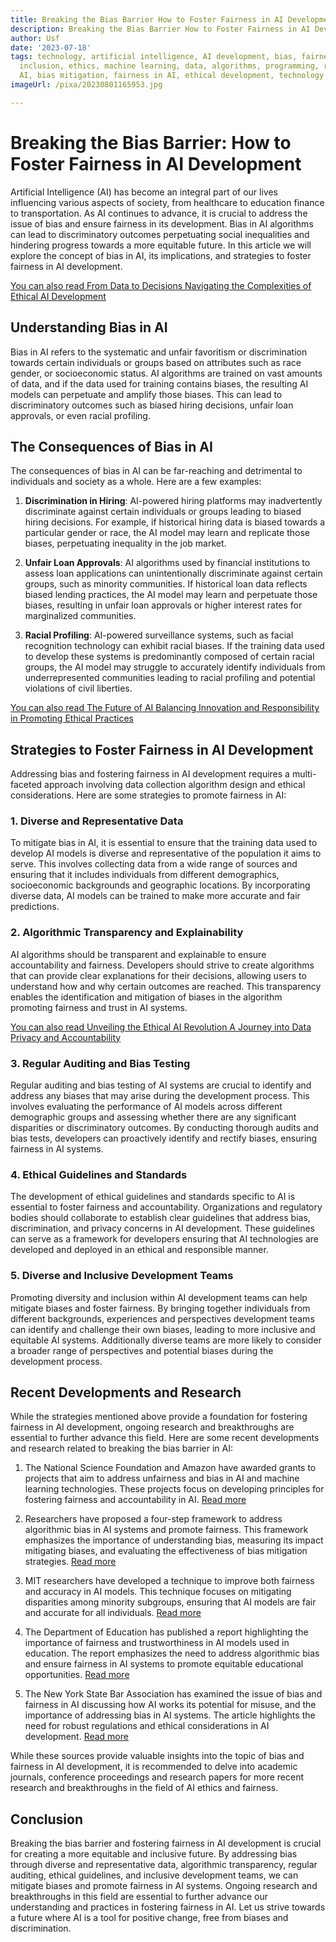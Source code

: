 ```yaml
---
title: Breaking the Bias Barrier How to Foster Fairness in AI Development
description: Breaking the Bias Barrier How to Foster Fairness in AI Development
author: Usf
date: '2023-07-18'
tags: technology, artificial intelligence, AI development, bias, fairness, diversity,
  inclusion, ethics, machine learning, data, algorithms, programming, responsible
  AI, bias mitigation, fairness in AI, ethical development, technology ethics
imageUrl: /pixa/20230801165953.jpg

---
```

# Breaking the Bias Barrier: How to Foster Fairness in AI Development

Artificial Intelligence (AI) has become an integral part of our lives influencing various aspects of society, from healthcare to  education finance to transportation. As AI continues to advance, it is crucial to address  the issue of bias and ensure fairness in  its development. Bias in AI algorithms can lead to discriminatory outcomes perpetuating  social inequalities and  hindering  progress towards a more equitable future. In this article we will explore the concept of bias in AI,  its implications, and strategies to foster fairness in AI  development.

[You can also read From Data  to Decisions Navigating the Complexities of Ethical AI  Development](From%20Data%20to%20Decisions%20Navigating%20the%20Complexities%20of%20Ethical%20AI%20Development)


## Understanding Bias in AI

Bias in AI refers to the systematic and unfair favoritism  or discrimination towards certain  individuals or groups based on attributes such as race gender, or socioeconomic status. AI algorithms are trained on vast amounts of data, and if the data used for training contains biases, the resulting AI models can perpetuate and amplify those biases. This can lead to discriminatory  outcomes such as biased hiring decisions, unfair loan approvals, or even racial profiling.

## The Consequences of Bias  in AI

The  consequences of bias in AI can be far-reaching and detrimental to individuals and  society as a whole. Here are  a  few examples:

1. **Discrimination in Hiring**: AI-powered hiring platforms may inadvertently discriminate against certain individuals or  groups leading  to biased hiring decisions. For example,  if historical hiring data is  biased towards a particular gender or race, the AI  model may learn and replicate those biases, perpetuating inequality in the job market.

2. **Unfair Loan Approvals**: AI algorithms used by  financial institutions to assess loan applications can unintentionally discriminate against certain groups, such as minority  communities. If  historical loan data reflects biased lending practices, the AI model may  learn and perpetuate those biases, resulting in unfair loan approvals  or  higher interest rates for marginalized  communities.

3. **Racial Profiling**: AI-powered surveillance systems, such as facial recognition  technology can exhibit racial biases.  If the training data used to develop these systems is predominantly composed of certain racial groups, the AI model may  struggle to accurately identify individuals from underrepresented  communities leading  to racial profiling and potential violations of  civil liberties.

[You can  also read The Future of AI Balancing Innovation and Responsibility in Promoting Ethical Practices](The%20Future%20of%20AI%20Balancing%20Innovation%20and%20Responsibility%20in%20Promoting%20Ethical%20Practices)


## Strategies to Foster Fairness in AI Development

Addressing bias and fostering fairness in AI development requires a multi-faceted approach involving data collection algorithm design and ethical considerations.  Here are some strategies to promote fairness in AI:

###  1. **Diverse and Representative Data**

To mitigate bias in AI, it is essential to ensure that the  training data used to develop AI models  is diverse and representative  of the population it aims to serve. This involves  collecting data from a  wide range of sources and ensuring that it includes individuals from different demographics, socioeconomic backgrounds and geographic locations. By  incorporating diverse data, AI models can be trained  to make more accurate and fair  predictions.

### 2.  **Algorithmic Transparency and Explainability**

AI algorithms should be transparent and explainable to ensure accountability and fairness. Developers should  strive to create algorithms that can provide clear  explanations for their decisions, allowing users to  understand how and why certain  outcomes are reached. This transparency enables the identification and mitigation of biases in the algorithm promoting fairness and trust  in AI systems.

[You can also read Unveiling the Ethical AI Revolution A Journey  into Data Privacy and Accountability](Unveiling%20the%20Ethical%20AI%20Revolution%20A%20Journey%20into%20Data%20Privacy%20and%20Accountability)


### 3. **Regular Auditing and Bias Testing**

Regular auditing and bias testing of AI systems are crucial to identify and  address  any biases that may arise during the development process. This involves evaluating the performance of AI models  across different demographic groups and assessing whether there are any significant  disparities or discriminatory outcomes. By conducting thorough audits and bias tests, developers can  proactively identify and rectify biases, ensuring fairness in AI systems.

###  4. **Ethical  Guidelines and Standards**

The development of ethical  guidelines and standards specific to AI is  essential to foster fairness and accountability. Organizations  and regulatory bodies should collaborate to establish clear guidelines that address bias, discrimination, and privacy concerns  in AI development. These guidelines can serve as a framework for developers ensuring  that AI technologies are developed and deployed in an ethical and responsible manner.

###  5. **Diverse and Inclusive Development Teams**

Promoting diversity  and inclusion within AI development teams can help mitigate biases and foster fairness. By bringing together individuals from different backgrounds,  experiences and perspectives development teams can identify and challenge their own biases, leading to more inclusive and equitable AI systems. Additionally diverse  teams are more likely to consider a broader range of perspectives and potential biases during the development  process.

## Recent Developments and Research

While the strategies mentioned above provide a foundation for fostering fairness in AI development, ongoing research and breakthroughs are essential to further advance this field.  Here  are some recent developments and research related to breaking the  bias barrier in AI:

1. The National Science Foundation and  Amazon  have awarded grants to projects that aim to address unfairness and bias in AI and machine learning technologies. These projects focus on  developing  principles for fostering fairness and  accountability in  AI. [Read  more](https://www.amazon.science/academic-engagements/national-science-foundation-amazon-2022-fairness-in-ai-grant-projects)

2. Researchers have proposed  a four-step framework  to address algorithmic bias in AI systems and promote fairness.  This framework emphasizes the importance  of understanding bias, measuring its  impact mitigating biases, and evaluating the effectiveness of bias mitigation strategies. [Read more](https://www.sciencedirect.com/science/article/abs/pii/S2211883722001095)

3. MIT researchers have developed a technique to  improve both  fairness and  accuracy in AI models. This technique focuses on mitigating disparities among minority subgroups, ensuring that AI models are  fair and accurate for all individuals. [Read more](https://news.mit.edu/2022/fairness-accuracy-ai-models-0720)

4. The Department of Education has published a report highlighting the importance of fairness and trustworthiness in  AI models used in education.  The report emphasizes the need to address algorithmic  bias and ensure fairness in  AI systems  to promote equitable educational  opportunities. [Read more](https://www2.ed.gov/documents/ai-report/ai-report.pdf)

5. The  New York State Bar  Association has examined the issue of bias and fairness in AI  discussing how AI works its potential for misuse, and  the  importance of addressing bias in AI systems. The article highlights the need for robust  regulations and ethical considerations in AI development. [Read more](https://nysba.org/bias-and-fairness-in-artificial-intelligence/)

While these sources provide valuable insights into the topic of bias and fairness in AI  development, it is  recommended to delve into academic  journals, conference proceedings and research papers for more recent research and breakthroughs  in the field of AI ethics and fairness.

## Conclusion

Breaking the bias barrier and fostering fairness in AI development  is crucial for  creating a more equitable and inclusive future. By addressing bias through diverse and representative data, algorithmic transparency, regular auditing,  ethical  guidelines, and inclusive development teams, we  can mitigate biases  and promote fairness in AI systems. Ongoing research and breakthroughs in this field are essential to further advance our understanding and practices in fostering  fairness in AI. Let us strive towards a future where AI is a tool for positive change, free from  biases and discrimination.